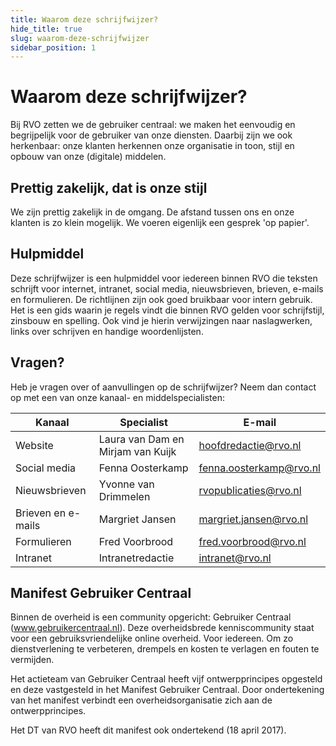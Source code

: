 ```yaml
---
title: Waarom deze schrijfwijzer?
hide_title: true
slug: waarom-deze-schrijfwijzer
sidebar_position: 1
---
```


# Waarom deze schrijfwijzer?

Bij RVO zetten we de gebruiker centraal: we maken het eenvoudig en begrijpelijk voor de gebruiker van onze diensten. Daarbij zijn we ook herkenbaar: onze klanten herkennen onze organisatie in toon, stijl en opbouw van onze (digitale) middelen.

## Prettig zakelijk, dat is onze stijl

We zijn prettig zakelijk in de omgang. De afstand tussen ons en onze klanten is zo klein mogelijk. We voeren eigenlijk een gesprek 'op papier'.

## Hulpmiddel

Deze schrijfwijzer is een hulpmiddel voor iedereen binnen RVO die teksten schrijft voor internet, intranet, social media, nieuwsbrieven, brieven, e-mails en formulieren. De richtlijnen zijn ook goed bruikbaar voor intern gebruik. Het is een gids waarin je regels vindt die binnen RVO gelden voor schrijfstijl, zinsbouw en spelling. Ook vind je hierin verwijzingen naar naslagwerken, links over schrijven en handige woordenlijsten.

## Vragen?

Heb je vragen over of aanvullingen op de schrijfwijzer? Neem dan contact op met een van onze kanaal- en middelspecialisten:

| **Kanaal**         | **Specialist**                    | **E-mail**              |
| ------------------ | --------------------------------- | ----------------------- |
| Website            | Laura van Dam en Mirjam van Kuijk | hoofdredactie@rvo.nl    |
| Social media       | Fenna Oosterkamp                  | fenna.oosterkamp@rvo.nl |
| Nieuwsbrieven      | Yvonne van Drimmelen              | rvopublicaties@rvo.nl   |
| Brieven en e-mails | Margriet Jansen                   | margriet.jansen@rvo.nl  |
| Formulieren        | Fred Voorbrood                    | fred.voorbrood@rvo.nl   |
| Intranet           | Intranetredactie                  | intranet@rvo.nl         |

## Manifest Gebruiker Centraal

Binnen de overheid is een community opgericht: Gebruiker Centraal (www.gebruikercentraal.nl). Deze overheidsbrede kenniscommunity staat voor een gebruiksvriendelijke online overheid. Voor iedereen. Om zo dienstverlening te verbeteren, drempels en kosten te verlagen en fouten te vermijden.

Het actieteam van Gebruiker Centraal heeft vijf ontwerpprincipes opgesteld en deze vastgesteld in het Manifest Gebruiker Centraal. Door ondertekening van het manifest verbindt een overheidsorganisatie zich aan de ontwerpprincipes.

Het DT van RVO heeft dit manifest ook ondertekend (18 april 2017).
